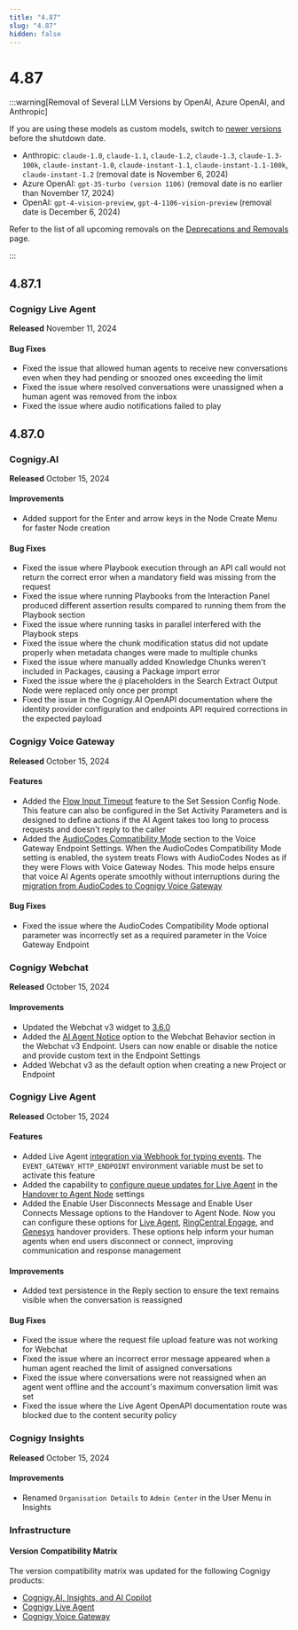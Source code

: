 ```yaml
---
title: "4.87"
slug: "4.87"
hidden: false
---
```


# 4.87

:::warning[Removal of Several LLM Versions by OpenAI, Azure OpenAI, and Anthropic]

  If you are using these models as custom models, switch to [newer versions](../ai/empower/llms/model-support-by-feature.mdx) before the shutdown date.

  - Anthropic: `claude-1.0`, `claude-1.1`, `claude-1.2`, `claude-1.3`, `claude-1.3-100k`, `claude-instant-1.0`, `claude-instant-1.1`, `claude-instant-1.1-100k`, `claude-instant-1.2`	(removal date is November 6, 2024)<br />
  - Azure OpenAI: `gpt-35-turbo (version 1106)` (removal date is no earlier than November 17, 2024)<br />
  - OpenAI: `gpt-4-vision-preview`, `gpt-4-1106-vision-preview` (removal date is December 6, 2024)

  Refer to the list of all upcoming removals on the [Deprecations and Removals](deprecations-and-removals.mdx) page.

:::


## 4.87.1

### Cognigy Live Agent

**Released** November 11, 2024

#### Bug Fixes

- Fixed the issue that allowed human agents to receive new conversations even when they had pending or snoozed ones exceeding the limit
- Fixed the issue where resolved conversations were unassigned when a human agent was removed from the inbox
- Fixed the issue where audio notifications failed to play

## 4.87.0

### Cognigy.AI

**Released** October 15, 2024

#### Improvements

- Added support for the Enter and arrow keys in the Node Create Menu for faster Node creation

#### Bug Fixes

- Fixed the issue where Playbook execution through an API call would not return the correct error when a mandatory field was missing from the request
- Fixed the issue where running Playbooks from the Interaction Panel produced different assertion results compared to running them from the Playbook section
- Fixed the issue where running tasks in parallel interfered with the Playbook steps
- Fixed the issue where the chunk modification status did not update properly when metadata changes were made to multiple chunks
- Fixed the issue where manually added Knowledge Chunks weren't included in Packages, causing a Package import error
- Fixed the issue where the `@` placeholders in the Search Extract Output Node were replaced only once per prompt
- Fixed the issue in the Cognigy.AI OpenAPI documentation where the identity provider configuration and endpoints API required corrections in the expected payload

### Cognigy Voice Gateway

**Released** October 15, 2024

#### Features

- Added the [Flow Input Timeout](../ai/build/node-reference/voice/voice-gateway/parameter-details.mdx) feature to the Set Session Config Node. This feature can also be configured in the Set Activity Parameters and is designed to define actions if the AI Agent takes too long to process requests and doesn't reply to the caller
- Added the [AudioCodes Compatibility Mode](../ai/deploy/endpoint-reference/voice-gateway.mdx#audiocodes-compatibility-mode) section to the Voice Gateway Endpoint Settings. When the AudioCodes Compatibility Mode setting is enabled, the system treats Flows with AudioCodes Nodes as if they were Flows with Voice Gateway Nodes.
  This mode helps ensure that voice AI Agents operate smoothly without interruptions during the [migration from AudioCodes to Cognigy Voice Gateway](../voice-gateway/migrate-from-ac-to-vg.mdx)

#### Bug Fixes

- Fixed the issue where the AudioCodes Compatibility Mode optional parameter was incorrectly set as a required parameter in the Voice Gateway Endpoint

### Cognigy Webchat

**Released** October 15, 2024

#### Improvements

- Updated the Webchat v3 widget to [3.6.0](https://github.com/Cognigy/Webchat/releases/tag/v3.6.0)
- Added the [AI Agent Notice](../webchat/v3/configuration.mdx#webchat-behavior) option to the Webchat Behavior section in the Webchat v3 Endpoint. Users can now enable or disable the notice and provide custom text in the Endpoint Settings
- Added Webchat v3 as the default option when creating a new Project or Endpoint

### Cognigy Live Agent

**Released** October 15, 2024

#### Features

- Added Live Agent [integration via Webhook for typing events](../live-agent/conversation/send-reply.mdx#track-human-agent-typing-events). The `EVENT_GATEWAY_HTTP_ENDPOINT` environment variable must be set to activate this feature
- Added the capability to [configure queue updates for Live Agent](../live-agent/conversation/conversation-queue/real-time-queue-notifications.mdx) in the [Handover to Agent Node](../ai/build/node-reference/service/handover-to-agent.mdx) settings
- Added the Enable User Disconnects Message and Enable User Connects Message options to the Handover to Agent Node. Now you can configure these options for [Live Agent](../ai/build/node-reference/service/handover-to-agent.mdx), [RingCentral Engage](../ai/build/node-reference/service/handover-to-agent.mdx), and [Genesys](../ai/build/node-reference/service/handover-to-agent.mdx) handover providers. These options help inform your human agents when end users disconnect or connect, improving communication and response management

#### Improvements

- Added text persistence in the Reply section to ensure the text remains visible when the conversation is reassigned

#### Bug Fixes

- Fixed the issue where the request file upload feature was not working for Webchat
- Fixed the issue where an incorrect error message appeared when a human agent reached the limit of assigned conversations
- Fixed the issue where conversations were not reassigned when an agent went offline and the account's maximum conversation limit was set
- Fixed the issue where the Live Agent OpenAPI documentation route was blocked due to the content security policy

### Cognigy Insights

**Released** October 15, 2024

#### Improvements

- Renamed `Organisation Details` to `Admin Center` in the User Menu in Insights

### Infrastructure

#### Version Compatibility Matrix

The version compatibility matrix was updated for the following Cognigy products:

- [Cognigy.AI, Insights, and AI Copilot](../ai/installation/version-compatibility-matrix.mdx)
- [Cognigy Live Agent](../live-agent/installation/deployment/version-compatibility-matrix.mdx)
- [Cognigy Voice Gateway](../voice-gateway/installation/version-compatibility-matrix.mdx)